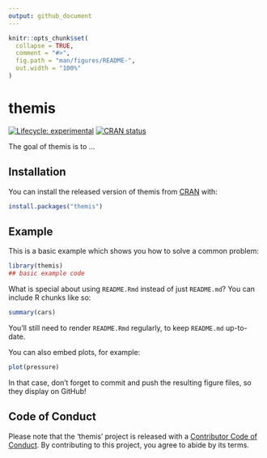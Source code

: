 ```yaml
---
output: github_document
---
```


<!-- README.md is generated from README.Rmd. Please edit that file -->

```r
knitr::opts_chunk$set(
  collapse = TRUE,
  comment = "#>",
  fig.path = "man/figures/README-",
  out.width = "100%"
)
```
# themis

<!-- badges: start -->
[![Lifecycle: experimental](https://img.shields.io/badge/lifecycle-experimental-orange.svg)](https://www.tidyverse.org/lifecycle/#experimental)
[![CRAN status](https://www.r-pkg.org/badges/version/themis)](https://CRAN.R-project.org/package=themis)
<!-- badges: end -->

The goal of themis is to ...

## Installation

You can install the released version of themis from [CRAN](https://CRAN.R-project.org) with:

``` r
install.packages("themis")
```

## Example

This is a basic example which shows you how to solve a common problem:

```r
library(themis)
## basic example code
```

What is special about using `README.Rmd` instead of just `README.md`? You can include R chunks like so:

```r
summary(cars)
```

You'll still need to render `README.Rmd` regularly, to keep `README.md` up-to-date.

You can also embed plots, for example:

```r
plot(pressure)
```

In that case, don't forget to commit and push the resulting figure files, so they display on GitHub!

## Code of Conduct

Please note that the 'themis' project is released with a [Contributor Code of Conduct](.github/CODE_OF_CONDUCT.md). By contributing to this project, you agree to abide by its terms.

